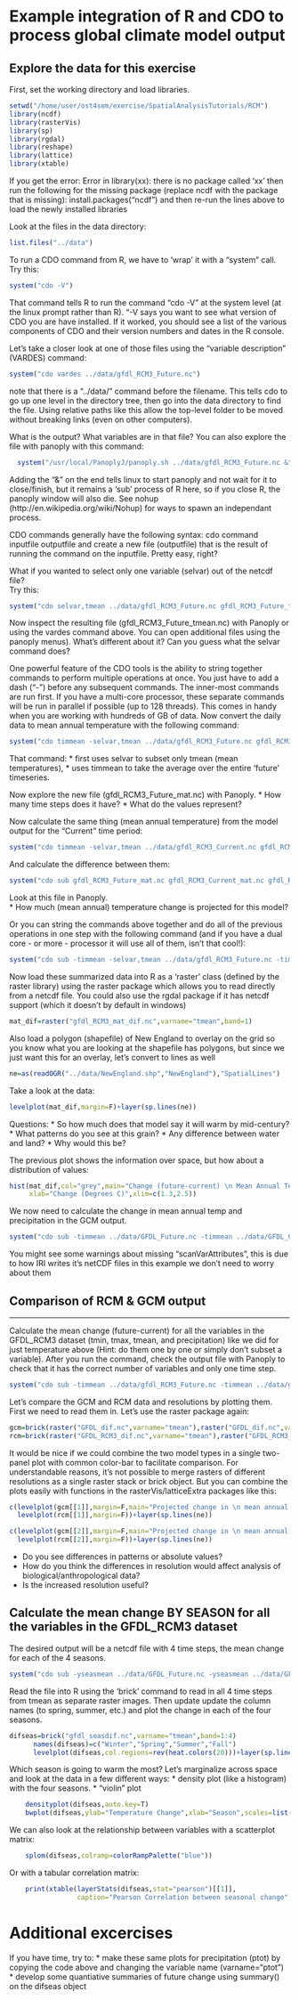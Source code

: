 Example integration of R and CDO to process global climate model output
======

Explore the data for this exercise
-----------------

First, set the working directory and load libraries.
```r
setwd("/home/user/ost4sem/exercise/SpatialAnalysisTutorials/RCM")
library(ncdf)
library(rasterVis)
library(sp)
library(rgdal)
library(reshape)
library(lattice)
library(xtable)
```
If you get the error: Error in library(xx): there is no package called 'xx'
 then run the following for the missing package (replace ncdf with the package that is missing):
 install.packages("ncdf")
 and then re-run the lines above to load the newly installed libraries

Look at the files in the data directory:
```r
list.files("../data")
```

To run a CDO command from R, we have to 'wrap' it with a "system" call.  
Try this:
```r
system("cdo -V")
```

That command tells R to run the command "cdo -V" at the system level (at the linux prompt rather than R).
 "-V says you want to see what version of CDO you are have installed.
 If it worked, you should see a list of the various components of CDO
 and their version numbers and dates in the R console.

Let's take a closer look at one of those files using the "variable description" (VARDES) command:
```r
system("cdo vardes ../data/gfdl_RCM3_Future.nc")
```
note that there is a "../data/" command before the filename. This tells cdo to go up one level
in the directory tree, then go into the data directory to find the file.  Using relative paths like this allow the top-level folder to be moved without breaking links (even on other computers).

 What is the output?  What variables are in that file?
 You can also explore the file with panoply with this command:
```r
  system("/usr/local/PanoplyJ/panoply.sh ../data/gfdl_RCM3_Future.nc &")
```
 
Adding the "&" on the end tells linux to start panoply and not wait for it to close/finish, but it remains a 'sub' process of R here, so if you close R, the panoply window will also die. See nohup (http://en.wikipedia.org/wiki/Nohup) for ways to spawn an independant process.

 CDO commands generally have the following syntax:  cdo command inputfile outputfile 
 and create a new file (outputfile) that is the result of running the command on the 
 inputfile.  Pretty easy, right?  

 What if you wanted to select only one variable (selvar) out of the netcdf file?  
 Try this:
```r
system("cdo selvar,tmean ../data/gfdl_RCM3_Future.nc gfdl_RCM3_Future_tmean.nc")
```

 Now inspect the resulting file (gfdl_RCM3_Future_tmean.nc) with Panoply or using the vardes command above.  You can open additional files using the panoply menus).  What's different about it?  Can you guess what the selvar command does?  

 One powerful feature of the CDO tools is the ability to string together commands to perform multiple operations at once.  You just have to add a dash ("-") before any subsequent commands.  The inner-most commands are run first. If you have a multi-core processor, these separate commands will be run in parallel if possible (up to 128 threads).  This comes in 
 handy when you are working with hundreds of GB of data.  Now convert the daily data  to mean annual temperature with the following command:
```r
system("cdo timmean -selvar,tmean ../data/gfdl_RCM3_Future.nc gfdl_RCM3_Future_mat.nc")
```

 That command:
 * first uses selvar to subset only tmean (mean temperatures), 
 * uses timmean to take the average over the entire 'future' timeseries.

Now explore the new file (gfdl_RCM3_Future_mat.nc) with Panoply.
* How many time steps does it have?
* What do the values represent?

 Now calculate the same thing (mean annual temperature) from the model output for the "Current" 
 time period:
```r
system("cdo timmean -selvar,tmean ../data/gfdl_RCM3_Current.nc gfdl_RCM3_Current_mat.nc")
```

 And calculate the difference between them:
```r
system("cdo sub gfdl_RCM3_Future_mat.nc gfdl_RCM3_Current_mat.nc gfdl_RCM3_mat_dif.nc")
```
Look at this file in Panoply.  
 * How much (mean annual) temperature change is projected for this model?

Or you can string the commands above together and do all of the previous  operations in one step with the following command  (and if you have a dual core - or more - processor it will use all of them, isn't that cool!):
```r
system("cdo sub -timmean -selvar,tmean ../data/gfdl_RCM3_Future.nc -timmean -selvar,tmean ../data/gfdl_RCM3_Current.nc gfdl_RCM3_mat_dif.nc")
```

Now load these summarized data into R as a 'raster' class (defined by the raster library) 
 using the raster package which allows you to read directly from a netcdf file.
 You could also use the rgdal package if it has netcdf support (which it doesn't by default in windows)
```r
mat_dif=raster("gfdl_RCM3_mat_dif.nc",varname="tmean",band=1)
```

Also load a polygon (shapefile) of New England to overlay on the grid so you know what you are looking at
 the shapefile has polygons, but since we just want this for an overlay, let's convert to lines as well
```r
ne=as(readOGR("../data/NewEngland.shp","NewEngland"),"SpatialLines")
```

Take a look at the data:
```r
levelplot(mat_dif,margin=F)+layer(sp.lines(ne))
```

Questions:
* So how much does that model say it will warm by mid-century?  
* What patterns do you see at this grain?
* Any difference between water and land?
* Why would this be?

 The previous plot shows the information over space, but how about a distribution of values:
```r
hist(mat_dif,col="grey",main="Change (future-current) \n Mean Annual Temperature",
     xlab="Change (Degrees C)",xlim=c(1.3,2.5))
```

 We now need to calculate the change in mean annual temp and precipitation in the GCM output.
```r
system("cdo sub -timmean ../data/GFDL_Future.nc -timmean ../data/GFDL_Current.nc GFDL_dif.nc")
```
You might see some warnings about missing "scanVarAttributes", this is due to how IRI writes it's netCDF files
 in this example we don't need to worry about them


## Comparison of RCM & GCM output
_____________________________________________

Calculate the mean change (future-current) for all the variables in the GFDL_RCM3 dataset (tmin, tmax, tmean, and precipitation) like we did for just temperature above (Hint: do them one by one or simply don't subset a variable). After you run the command, check the output file with Panoply to check that it has the correct number of variables and only one time step.

```r
system("cdo sub -timmean ../data/gfdl_RCM3_Future.nc -timmean ../data/gfdl_RCM3_Current.nc GFDL_RCM3_dif.nc")
```

Let's compare the GCM and RCM data and resolutions by plotting them.  First we need to read them in.  Let's use the raster package again:
```r
gcm=brick(raster("GFDL_dif.nc",varname="tmean"),raster("GFDL_dif.nc",varname="ptot"))
rcm=brick(raster("GFDL_RCM3_dif.nc",varname="tmean"),raster("GFDL_RCM3_dif.nc",varname="ptot"))
```

It would be nice if we could combine the two model types in a single two-panel plot with common color-bar to facilitate comparison.  For understandable reasons, it's not possible to merge rasters of different resolutions as a single raster stack or brick object.  But you can combine the plots easily with functions in the rasterVis/latticeExtra packages like this:
```r
c(levelplot(gcm[[1]],margin=F,main="Projected change in \n mean annual temperature (C)"),
  levelplot(rcm[[1]],margin=F))+layer(sp.lines(ne))

c(levelplot(gcm[[2]],margin=F,main="Projected change in \n mean annual precipitation (mm)"),
  levelplot(rcm[[2]],margin=F))+layer(sp.lines(ne))
```

* Do you see differences in patterns or absolute values?
* How do you think the differences in resolution would affect analysis of biological/anthropological data?
* Is the increased resolution useful?

## Calculate the mean change BY SEASON for all the variables in the GFDL_RCM3 dataset
The desired output will be a netcdf file with 4 time steps, the mean change for each of the 4 seasons.
  
```r
system("cdo sub -yseasmean ../data/GFDL_Future.nc -yseasmean ../data/GFDL_Current.nc  gfdl_seasdif.nc")
```

Read the file into R using the 'brick' command to read in all 4 time steps from tmean as separate raster images.  Then update update the column names (to spring, summer, etc.) and plot the change in each of the four seasons.

```r
difseas=brick("gfdl_seasdif.nc",varname="tmean",band=1:4)
      names(difseas)=c("Winter","Spring","Summer","Fall") 
      levelplot(difseas,col.regions=rev(heat.colors(20)))+layer(sp.lines(ne))
```

Which season is going to warm the most?
Let's marginalize across space and look at the data in a few different ways:
* density plot (like a histogram) with the four seasons.
* "violin" plot
```r
    densityplot(difseas,auto.key=T)
    bwplot(difseas,ylab="Temperature Change",xlab="Season",scales=list(y=list(lim=c(1,5))))
```

We can also look at the relationship between variables with a scatterplot matrix:
```r
    splom(difseas,colramp=colorRampPalette("blue"))
```

Or with a tabular correlation matrix:
```r
    print(xtable(layerStats(difseas,stat="pearson")[[1]],
                 caption="Pearson Correlation between seasonal change",digits=3), type = "html")
```

# Additional excercises
If you have time, try to:
* make these same plots for precipitation (ptot) by copying the code above and changing the variable name (varname="ptot")
* develop some quantiative summaries of future change using summary() on the difseas object


